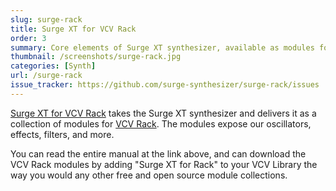 ```yaml
---
slug: surge-rack
title: Surge XT for VCV Rack
order: 3
summary: Core elements of Surge XT synthesizer, available as modules for VCV Rack.
thumbnail: /screenshots/surge-rack.jpg
categories: [Synth]
url: /surge-rack
issue_tracker: https://github.com/surge-synthesizer/surge-rack/issues
---
```


[Surge XT for VCV Rack](https://surge-synthesizer.github.io/rack_xt_manual) takes the Surge XT synthesizer and delivers it as a collection
of modules for [VCV Rack](https://vcvrack.com). The modules expose our oscillators, effects, filters, and more.

You can read the entire manual at the link above, and can download the VCV Rack modules by adding "Surge XT for Rack" to your VCV Library the way
you would any other free and open source module collections.
